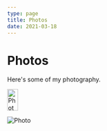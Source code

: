 ```yaml
---
type: page
title: Photos
date: 2021-03-18
---
```


# Photos

Here's some of my photography.


<Image
  src="/images/photo2.jpg"
  alt="Photo"
      height ="50"
       width="25"
  priority
  className="next-image"
/>

<Image
  src="/images/photo.jpg"
  alt="Photo"
  priority
  className="next-image"
/>

